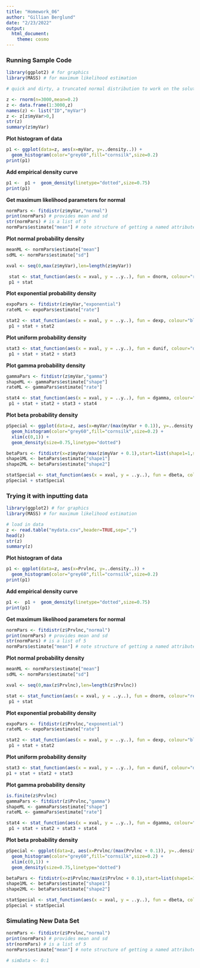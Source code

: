 ```yaml
---
title: "Homework_06"
author: "Gillian Berglund"
date: "2/23/2022"
output: 
  html_document: 
    theme: cosmo
---
```

### Running Sample Code

```r
library(ggplot2) # for graphics
library(MASS) # for maximum likelihood estimation
```

```r
# quick and dirty, a truncated normal distribution to work on the solution set

z <- rnorm(n=3000,mean=0.2)
z <- data.frame(1:3000,z)
names(z) <- list("ID","myVar")
z <- z[z$myVar>0,]
str(z)
summary(z$myVar)
```

**Plot histogram of data**
```r
p1 <- ggplot(data=z, aes(x=myVar, y=..density..)) +
  geom_histogram(color="grey60",fill="cornsilk",size=0.2) 
print(p1)
```
**Add empirical density curve**
```r
p1 <-  p1 +  geom_density(linetype="dotted",size=0.75)
print(p1)
```
**Get maximum likelihood parameters for normal**
```r
normPars <- fitdistr(z$myVar,"normal")
print(normPars) # provides mean and sd
str(normPars) # is a list of 5
normPars$estimate["mean"] # note structure of getting a named attribute
```
**Plot normal probability density**
```r
meanML <- normPars$estimate["mean"]
sdML <- normPars$estimate["sd"]

xval <- seq(0,max(z$myVar),len=length(z$myVar))

 stat <- stat_function(aes(x = xval, y = ..y..), fun = dnorm, colour="red", n = length(z$myVar), args = list(mean = meanML, sd = sdML))
 p1 + stat
```
**Plot exponential probability density**
```r
expoPars <- fitdistr(z$myVar,"exponential")
rateML <- expoPars$estimate["rate"]

stat2 <- stat_function(aes(x = xval, y = ..y..), fun = dexp, colour="blue", n = length(z$myVar), args = list(rate=rateML))
 p1 + stat + stat2
```
**Plot uniform probability density**
```r
stat3 <- stat_function(aes(x = xval, y = ..y..), fun = dunif, colour="darkgreen", n = length(z$myVar), args = list(min=min(z$myVar), max=max(z$myVar)))
 p1 + stat + stat2 + stat3
```
**Plot gamma probability density**
```r
gammaPars <- fitdistr(z$myVar,"gamma")
shapeML <- gammaPars$estimate["shape"]
rateML <- gammaPars$estimate["rate"]

stat4 <- stat_function(aes(x = xval, y = ..y..), fun = dgamma, colour="brown", n = length(z$myVar), args = list(shape=shapeML, rate=rateML))
 p1 + stat + stat2 + stat3 + stat4
```
**Plot beta probability density**
```r
pSpecial <- ggplot(data=z, aes(x=myVar/(max(myVar + 0.1)), y=..density..)) +
  geom_histogram(color="grey60",fill="cornsilk",size=0.2) + 
  xlim(c(0,1)) +
  geom_density(size=0.75,linetype="dotted")

betaPars <- fitdistr(x=z$myVar/max(z$myVar + 0.1),start=list(shape1=1,shape2=2),"beta")
shape1ML <- betaPars$estimate["shape1"]
shape2ML <- betaPars$estimate["shape2"]

statSpecial <- stat_function(aes(x = xval, y = ..y..), fun = dbeta, colour="orchid", n = length(z$myVar), args = list(shape1=shape1ML,shape2=shape2ML))
pSpecial + statSpecial
```

### Trying it with inputting data

```r
library(ggplot2) # for graphics
library(MASS) # for maximum likelihood estimation
```

```r
# load in data
z <- read.table("mydata.csv",header=TRUE,sep=",")
head(z)
str(z)
summary(z)
```

**Plot histogram of data**
```r
p1 <- ggplot(data=z, aes(x=Prvlnc, y=..density..)) +
  geom_histogram(color="grey60",fill="cornsilk",size=0.2) 
print(p1)
```
**Add empirical density curve**
```r
p1 <-  p1 +  geom_density(linetype="dotted",size=0.75)
print(p1)
```
**Get maximum likelihood parameters for normal**
```r
normPars <- fitdistr(z$Prvlnc,"normal")
print(normPars) # provides mean and sd
str(normPars) # is a list of 5
normPars$estimate["mean"] # note structure of getting a named attribute
```
**Plot normal probability density**
```r
meanML <- normPars$estimate["mean"]
sdML <- normPars$estimate["sd"]

xval <- seq(0,max(z$Prvlnc),len=length(z$Prvlnc))

stat <- stat_function(aes(x = xval, y = ..y..), fun = dnorm, colour="red", n = length(z$myVar), args = list(mean = meanML, sd = sdML))
 p1 + stat
```
**Plot exponential probability density**
```r
expoPars <- fitdistr(z$Prvlnc,"exponential")
rateML <- expoPars$estimate["rate"]

stat2 <- stat_function(aes(x = xval, y = ..y..), fun = dexp, colour="blue", n = length(z$Prvlnc), args = list(rate=rateML))
 p1 + stat + stat2
```
**Plot uniform probability density**
```r
stat3 <- stat_function(aes(x = xval, y = ..y..), fun = dunif, colour="darkgreen", n = length(z$Prvlnc), args = list(min=min(z$Prvlnc), max=max(z$Prvlnc)))
p1 + stat + stat2 + stat3
```
**Plot gamma probability density**
```r
is.finite(z$Prvlnc)
gammaPars <- fitdistr(z$Prvlnc,"gamma")
shapeML <- gammaPars$estimate["shape"]
rateML <- gammaPars$estimate["rate"]

stat4 <- stat_function(aes(x = xval, y = ..y..), fun = dgamma, colour="brown", n = length(z$Prvlnc), args = list(shape=shapeML, rate=rateML))
 p1 + stat + stat2 + stat3 + stat4
```
**Plot beta probability density**
```r
pSpecial <- ggplot(data=z, aes(x=Prvlnc/(max(Prvlnc + 0.1)), y=..density..)) +
  geom_histogram(color="grey60",fill="cornsilk",size=0.2) + 
  xlim(c(0,1)) +
  geom_density(size=0.75,linetype="dotted")

betaPars <- fitdistr(x=z$Prvlnc/max(z$Prvlnc + 0.1),start=list(shape1=1,shape2=2),"beta")
shape1ML <- betaPars$estimate["shape1"]
shape2ML <- betaPars$estimate["shape2"]

statSpecial <- stat_function(aes(x = xval, y = ..y..), fun = dbeta, colour="orchid", n = length(z$myVar), args = list(shape1=shape1ML,shape2=shape2ML))
pSpecial + statSpecial
```

### Simulating New Data Set
```r
normPars <- fitdistr(z$Prvlnc,"normal")
print(normPars) # provides mean and sd
str(normPars) # is a list of 5
normPars$estimate["mean"] # note structure of getting a named attribute

# simData <- 0:1 
```